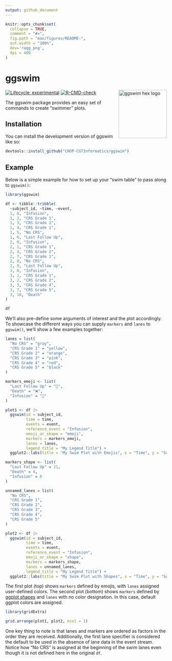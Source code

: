 ```yaml
---
output: github_document
---
```


<!-- README.md is generated from README.Rmd. Please edit that file -->

```r
knitr::opts_chunk$set(
  collapse = TRUE,
  comment = "#>",
  fig.path = "man/figures/README-",
  out.width = "100%",
  dev='ragg_png',
  dpi = 400
)
```

# ggswim

<p align="center">

<img src="man/figures/ggswim.png" alt="ggswim hex logo" width="150" align="right"/>

</p>

<!-- badges: start -->
[![Lifecycle: experimental](https://img.shields.io/badge/lifecycle-experimental-orange.svg)](https://lifecycle.r-lib.org/articles/stages.html#experimental)
[![R-CMD-check](https://github.com/CHOP-CGTInformatics/ggswim/actions/workflows/R-CMD-check.yaml/badge.svg)](https://github.com/CHOP-CGTInformatics/ggswim/actions/workflows/R-CMD-check.yaml)
<!-- badges: end -->

The ggswim package provides an easy set of commands to create "swimmer" plots.

## Installation

You can install the development version of ggswim like so:

``` r
devtools::install_github("CHOP-CGTInformatics/ggswim")
```

## Example

Below is a simple example for how to set up your "swim table" to pass along to `ggswim()`:

```r
library(ggswim)

df <- tibble::tribble(
  ~subject_id, ~time, ~event,
  1, 0, "Infusion",
  1, 2, "CRS Grade 1",
  1, 3, "CRS Grade 2",
  1, 4, "CRS Grade 1",
  1, 5, "No CRS",
  1, 6, "Last Follow Up",
  2, 0, "Infusion",
  2, 1, "CRS Grade 1",
  2, 4, "CRS Grade 2",
  2, 7, "CRS Grade 1",
  2, 8, "No CRS",
  2, 9, "Last Follow Up",
  3, 0, "Infusion",
  3, 1, "CRS Grade 1",
  3, 2, "CRS Grade 2",
  3, 3, "CRS Grade 4",
  3, 7, "CRS Grade 5",
  3, 10, "Death"
)

df
```

We'll also pre-define some arguments of interest and the plot accordingly. To showcase the different ways you can supply `markers` and `lanes` to `ggswim()`, we'll show a few examples together:

```r
lanes = list(
  "No CRS" = "gray",
  "CRS Grade 1" = "yellow",
  "CRS Grade 2" = "orange",
  "CRS Grade 3" = "pink",
  "CRS Grade 4" = "red",
  "CRS Grade 5" = "black"
)

markers_emoji <- list(
  "Last Follow Up" = "👤",
  "Death" = "❌",
  "Infusion" = "🏥"
)

plot1 <- df |>
  ggswim(id = subject_id,
         time = time,
         events = event,
         reference_event = "Infusion",
         emoji_or_shape = "emoji",
         markers = markers_emoji,
         lanes = lanes,
         legend_title = "My Legend Title") +
  ggplot2::labs(title = "My Swim Plot with Emojis", x = "Time", y = "Subject ID")

markers_shape <- list(
  "Last Follow Up" = 21,
  "Death" = 4,
  "Infusion" = 6
)

unnamed_lanes = list(
  "No CRS",
  "CRS Grade 1",
  "CRS Grade 2",
  "CRS Grade 3",
  "CRS Grade 4",
  "CRS Grade 5"
)

plot2 <- df |>
  ggswim(id = subject_id,
         time = time,
         events = event,
         reference_event = "Infusion",
         emoji_or_shape = "shape",
         markers = markers_shape,
         lanes = unnamed_lanes,
         legend_title = "My Legend Title") +
  ggplot2::labs(title = "My Swim Plot with Shapes", x = "Time", y = "Subject ID")
```

The first plot (top) shows `markers` defined by emojis, with `lanes` assigned user-defined colors. The second plot (bottom) shows `markers` defined by [ggplot shapes](https://r-graphics.org/recipe-scatter-shapes#discussion-28) and `lanes` with no color designation. In this case, default ggplot colors are assigned.

```r
library(gridExtra)

grid.arrange(plot1, plot2, ncol = 1)
```

One key thing to note is that lanes and markers are ordered as factors in the order they are received. Additionally, the first lane specifier is considered the default to be used in the absence of lane data in the event stream. Notice how "No CRS" is assigned at the beginning of the swim lanes even though it is not defined here in the original `df`.
